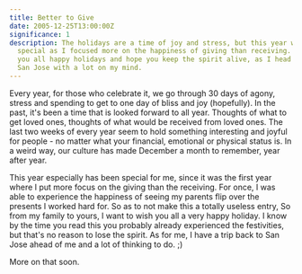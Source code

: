 ```yaml
---
title: Better to Give
date: 2005-12-25T13:00:00Z
significance: 1
description: The holidays are a time of joy and stress, but this year was
  special as I focused more on the happiness of giving than receiving. I wish
  you all happy holidays and hope you keep the spirit alive, as I head back to
  San Jose with a lot on my mind.
---
```


Every year, for those who celebrate it, we go through 30 days of agony, stress and spending to get to one day of bliss and joy (hopefully). In the past, it's been a time that is looked forward to all year. Thoughts of what to get loved ones, thoughts of what would be received from loved ones. The last two weeks of every year seem to hold something interesting and joyful for people - no matter what your financial, emotional or physical status is. In a weird way, our culture has made December a month to remember, year after year.

This year especially has been special for me, since it was the first year where I put more focus on the giving than the receiving. For once, I was able to experience the happiness of seeing my parents flip over the presents I worked hard for. So as to not make this a totally useless entry, So from my family to yours, I want to wish you all a very happy holiday. I know by the time you read this you probably already experienced the festivities, but that's no reason to lose the spirit. As for me, I have a trip back to San Jose ahead of me and a lot of thinking to do. ;)

More on that soon.
